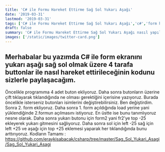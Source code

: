 ```yaml
---
title: 'C# ile Formu Hareket Ettirme Sağ Sol Yukarı Aşağı'
date: '2019-03-31'
lastmod: '2019-03-31'
tags: ['C# ile Formu Hareket Ettirme Sağ Sol Yukarı Aşağı','c#','form hareket ettirme']
draft: false
summary: 'C# ile Formu Hareket Ettirme Sağ Sol Yukarı Aşağı nasıl yapılır'
images: ['/static/images/twitter-card.png']
---
```

## Merhabalar bu yazımda C# ile form ekranını yukarı aşağı sağ sol olmak üzere 4 tarafa buttonlar ile nasıl hareket ettirileceğinin kodunu sizlerle paylaşacağım.
Öncelikle programıma 4 adet buton ekliyoruz. Daha sonra butonların üzerine çift tıklayarak tıklandığında ne olması gerektiğini içerisine yazıyoruz.
Burada öncelikle isterseniz butonları isimlerini değiştirebilirsiniz. Ben değiştirdim. Sonra 2. form ekliyoruz. Daha sonra 1. form açıldığında load yerine yani yüklendiğinde 2.formun açılmasını istiyoruz. En üstte ise bunu tanımlıyoruz nesne olarak. Daha sonra yukarı butonu için form2 yani fr2’ye top -25 ekleyerek yukarı gitmesini sağlıyoruz. Daha sonra sol için left -25 sağ için left +25 ve aşağı için top +25 eklemesi yaparak her tıklandığında bunu arttırıyoruz.
Kodların Tamamı : https://github.com/eraykisabacak/csharp/tree/master/Sag_Sol_Yukari_Asagi/Sag_Sol_Yukari_Asagi
